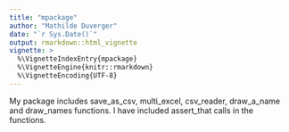 ```yaml
---
title: "mpackage"
author: "Mathilde Duverger"
date: "`r Sys.Date()`"
output: rmarkdown::html_vignette
vignette: >
  %\VignetteIndexEntry{mpackage}
  %\VignetteEngine{knitr::rmarkdown}
  %\VignetteEncoding{UTF-8}
---
```


My package includes save_as_csv, multi_excel, csv_reader, draw_a_name and draw_names functions. I have included assert_that calls in the functions.


